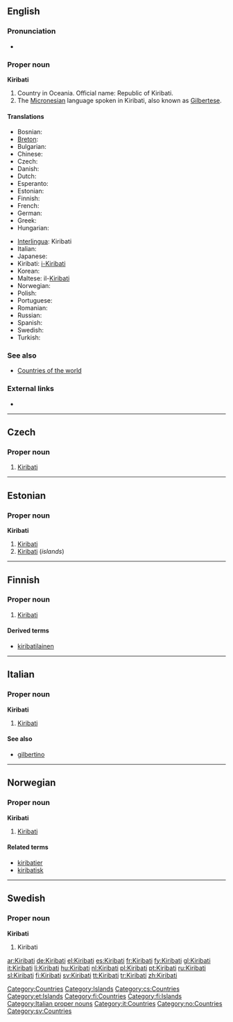 ==English==
{{wikipedia}}

===Pronunciation===
* {{IPA|/kiːɹiːbas/}}

===Proper noun===
'''Kiribati'''

# Country in Oceania. Official name: Republic of Kiribati.
# The [[Micronesian]] language spoken in Kiribati, also known as [[Gilbertese]].

====Translations====
{{top}}
* Bosnian: {{t-|bs|Kiribati|m}}
* [[Breton]]: {{t-|br|Kiribati|xs=Breton}}
* Bulgarian: {{t|bg|Кирибати|tr=Kiribati|sc=Cyrl}}
* Chinese: {{t|cmn|基里巴斯|tr=Jīlǐbāsī|sc=Hani|xs=Mandarin}}
* Czech: {{t-|cs|Kiribati|n}}
* Danish: {{t-|da|Kiribati}}
* Dutch: {{t-|nl|Kiribati}}
* Esperanto: {{t-|eo|Kiribato|xs=Esperanto}}
* Estonian: {{t-|et|Kiribati}}
* Finnish: {{t+|fi|Kiribati}}
* French: {{t+|fr|Kiribati}}
* German: {{t+|de|Kiribati}}
* Greek: {{t|el|Κιριμπάτι|tr=Kiribáti|sc=Grek}}
* Hungarian: {{t+|hu|Kiribati}}
{{mid}}
* [[Interlingua]]: Kiribati
* Italian: {{t+|it|Kiribati}}
* Japanese: {{t-|ja|キリバス|tr=kiribasu|sc=Jpan}}
* Kiribati: [[i-Kiribati]]
* Korean: {{t|ko|키리바시|tr=Kiribasi|sc=Hang}}
* Maltese: il-[[Kiribati]]
* Norwegian: {{t-|no|Kiribati}}
* Polish: {{t+|pl|Kiribati}}
* Portuguese: {{t|pt|Quiribáti}}
* Romanian: {{t-|ro|Kiribati}}
* Russian: {{t|ru|Кирибати|tr=Kiribáti|sc=Cyrl}}
* Spanish: {{t+|es|Kiribati}}
* Swedish: {{t+|sv|Kiribati}}
* Turkish: {{t+|tr|Kiribati}}
{{bottom}}

===See also===
* [[Appendix:Countries of the world|Countries of the world]]

===External links===
* {{ethnologue|code=gil}}

[[Category:Countries]]
[[Category:Islands]]

----

==Czech==

===Proper noun===
{{cs-proper noun|g=n}}

# [[#English|Kiribati]]

[[Category:cs:Countries]]

----

==Estonian==
{{wikipedia|lang=et}}

===Proper noun===
'''Kiribati'''

# [[#English|Kiribati]] {{et-country}}
# [[#English|Kiribati]] (''islands'')

[[Category:et:Islands]]

----

==Finnish==
{{wikipedia|lang=fi}}

===Proper noun===
{{fi-noun|proper=true}}

# [[#English|Kiribati]]

====Derived terms====
* [[kiribatilainen]]

[[Category:fi:Countries]]
[[Category:fi:Islands]]

----

==Italian==
{{wikipedia|lang=it}}

===Proper noun===
'''Kiribati''' {{f}} {{p}}

# [[#English|Kiribati]]

====See also====
* [[gilbertino]]

[[Category:Italian proper nouns]]
[[Category:it:Countries]]

----
==Norwegian==

===Proper noun===
'''Kiribati'''

# [[#English|Kiribati]]

====Related terms====
* [[kiribatier]]
* [[kiribatisk]]

[[Category:no:Countries]]

----

==Swedish==

===Proper noun===
'''Kiribati'''

# Kiribati

[[Category:sv:Countries]]

[[ar:Kiribati]]
[[de:Kiribati]]
[[el:Kiribati]]
[[es:Kiribati]]
[[fr:Kiribati]]
[[fy:Kiribati]]
[[gl:Kiribati]]
[[it:Kiribati]]
[[li:Kiribati]]
[[hu:Kiribati]]
[[nl:Kiribati]]
[[pl:Kiribati]]
[[pt:Kiribati]]
[[ru:Kiribati]]
[[sl:Kiribati]]
[[fi:Kiribati]]
[[sv:Kiribati]]
[[tt:Kiribati]]
[[tr:Kiribati]]
[[zh:Kiribati]]